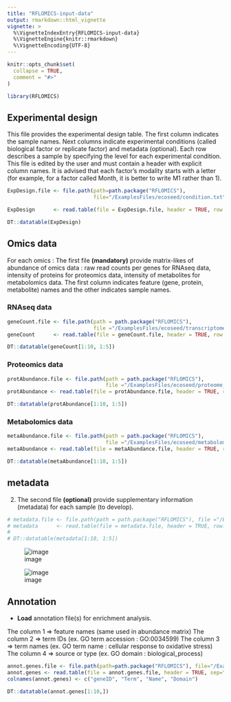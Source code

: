 ```yaml
---
title: "RFLOMICS-input-data"
output: rmarkdown::html_vignette
vignette: >
  %\VignetteIndexEntry{RFLOMICS-input-data}
  %\VignetteEngine{knitr::rmarkdown}
  %\VignetteEncoding{UTF-8}
---
```


```r
knitr::opts_chunk$set(
  collapse = TRUE,
  comment = "#>"
)

```

```r
library(RFLOMICS)
```


## Experimental design
<!-- ce fichier contient le plan experimental (conditions) plus des metadata par echantillons -->

This file provides the experimental design table. The first column indicates the sample names. Next columns indicate experimental conditions (called biological factor or replicate factor) and metadata (optional). Each row describes a sample by specifying the level for each experimental condition.
This file is edited by the user and must contain a header with explicit column names.
It is advised that each factor's modality starts with a letter (for example, for a factor called Month, it is better to write M1 rather than 1).

```r
ExpDesign.file <- file.path(path=path.package("RFLOMICS"), 
                            file="/ExamplesFiles/ecoseed/condition.txt")

ExpDesign      <- read.table(file = ExpDesign.file, header = TRUE, row.names = 1, sep = "\t")

DT::datatable(ExpDesign)
```

## Omics data

For each omics : 
The first file **(mandatory)** provide matrix-likes of abundance of omics data : raw read counts per genes for RNAseq data, intensity of proteins for proteomics data, intensity of metabolites for metabolomics data. The first column indicates feature (gene, protein, metabolite) names and the other indicates sample names. 

### **RNAseq data**

<!-- les comptage de reads sont obtenu après une analyse bioinfo (mapping sur le genome de ref et comptage des reads qui couvrent chaque gene) -->

```r

geneCount.file <- file.path(path = path.package("RFLOMICS"), 
                            file ="/ExamplesFiles/ecoseed/transcriptome2_ecoseed.txt")
geneCount      <- read.table(file = geneCount.file, header = TRUE, row.names = 1, sep = "\t")

DT::datatable(geneCount[1:10, 1:5])
```


### **Proteomics data**

```r
protAbundance.file <- file.path(path = path.package("RFLOMICS"), 
                                file ="/ExamplesFiles/ecoseed/proteome_ecoseed.txt")
protAbundance <- read.table(file = protAbundance.file, header = TRUE, row.names = 1, sep = "\t")

DT::datatable(protAbundance[1:10, 1:5])
```


### **Metabolomics data**

```r
metaAbundance.file <- file.path(path = path.package("RFLOMICS"), 
                                file ="/ExamplesFiles/ecoseed/metabolome_ecoseed.txt")
metaAbundance <- read.table(file = metaAbundance.file, header = TRUE, row.names = 1, sep = "\t")

DT::datatable(metaAbundance[1:10, 1:5])
```

## metadata

2) The second file **(optional)** provide supplementary information (metadata) for each sample (to develop).

```r

# metadata.file <- file.path(path = path.package("RFLOMICS"), file ="/ExamplesFiles/ecoseed/???")
# metadata      <- read.table(file = metadata.file, header = TRUE, row.names = 1, sep = "\t")
# 
# DT::datatable(metadata[1:10, 1:5])

```

![image](Input1.png)

![image](Input2.png)

## Annotation

* **Load** annotation file(s) for enrichment analysis.

The column 1 => feature names (same used in abundance matrix)
The column 2 => term IDs (ex. GO term accession : GO:0034599)
The column 3 => term names (ex. GO term name : cellular response to oxidative stress)
The column 4 => source or type (ex. GO domain : biological_process)

```r

annot.genes.file <- file.path(path=path.package("RFLOMICS"), file="/ExamplesFiles/ecoseed/AT_GOterm_EnsemblPlants.txt")
annot.genes <- read.table(file = annot.genes.file, header = TRUE, sep="\t", )
colnames(annot.genes) <- c("geneID", "Term", "Name", "Domain")

DT::datatable(annot.genes[1:10,])
```


